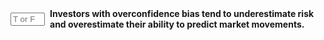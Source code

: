 ::: {.question-block}

<form onsubmit="event.preventDefault(); checkAnswerBox('module5_tf_q60','T')" style="display: flex; align-items: center; gap: 8px;">
<input type="text" id="module5_tf_q60" name="module5_tf_q60" maxlength="1" placeholder="T or F" style="width: 55px;" data-correct-answer="T" /> 
<label for="module5_tf_q60"><strong>Investors with overconfidence bias tend to underestimate risk and overestimate their ability to predict market movements.</strong></label>
</form>

<div id="feedback-module5_tf_q60" class="feedback" data-status="" style="display:none;">
This is TRUE. Overconfident investors misjudge their forecasting skills and take excessive risks.
</div>

:::
